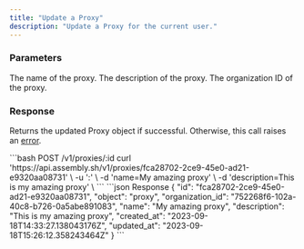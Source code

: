 ```yaml
---
title: "Update a Proxy"
description: "Update a Proxy for the current user."
---
```


### Parameters

<ResponseField name="name" type="string">
  The name of the proxy.
</ResponseField>

<ResponseField name="description" type="string">
  The description of the proxy.
</ResponseField>

<ResponseField name="organization_id" type="string">
  The organization ID of the proxy.
</ResponseField>

### Response

Returns the updated Proxy object if successful. Otherwise, this call raises an [error](../errors).


<RequestExample>
```bash POST /v1/proxies/:id
curl 'https://api.assembly.sh/v1/proxies/fca28702-2ce9-45e0-ad21-e9320aa08731' \
-u '<token>:' \
-d 'name=My amazing proxy' \
-d 'description=This is my amazing proxy' \
```
</RequestExample>

<ResponseExample>
```json Response
{
  "id": "fca28702-2ce9-45e0-ad21-e9320aa08731",
  "object": "proxy",
  "organization_id": "752268f6-102a-40c8-b726-0a5abe891083",
  "name": "My amazing proxy",
  "description": "This is my amazing proxy",
  "created_at": "2023-09-18T14:33:27.138043176Z",
  "updated_at": "2023-09-18T15:26:12.358243464Z"
}
```
</ResponseExample>

<Snippet file="snippet-assembly-sdk.mdx" />
